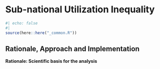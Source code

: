 # Sub-national Utilization Inequality {#subnational-utilization-inequality}

```r
#| echo: false
#| 
source(here::here("_common.R"))
```

## Rationale, Approach and Implementation {#sec-subnational-utilization-science}

**Rationale: Scientific basis for the analysis**
